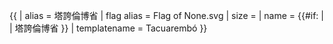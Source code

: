 {{ {{{1<noinclude>|country showdata</noinclude>}}}
| alias = 塔誇倫博省
| flag alias = Flag of None.svg
| size = {{{size|}}}
| name = {{#if: {{{name|}}} | {{{name|}}} | 塔誇倫博省 }}
<noinclude>
| templatename = Tacuarembó
</noinclude>
}}<noinclude>
</noinclude>